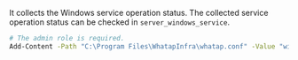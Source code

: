 It collects the Windows service operation status. The collected service operation status can be checked in <Cmdname sid="category" className="uitext" /> `server_windows_service`.

```bash title='Windows Powershell'
# The admin role is required.
Add-Content -Path "C:\Program Files\WhatapInfra\whatap.conf" -Value "winservice.enabled=true"
```
